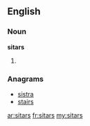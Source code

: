 {{also|Sitars}}
==English==

===Noun===
'''sitars'''

# {{plural of|[[sitar]]}}

===Anagrams===
* [[sistra#English|sistra]]
* [[stairs#English|stairs]]

[[ar:sitars]]
[[fr:sitars]]
[[my:sitars]]